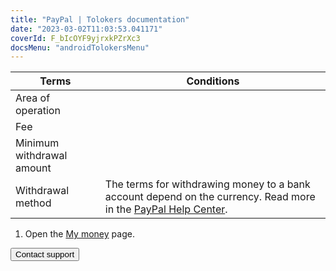 ```yaml
---
title: "PayPal | Tolokers documentation"
date: "2023-03-02T11:03:53.041171"
coverId: F_bIcOYF9yjrxkPZrXc3
docsMenu: "androidTolokersMenu"
---
```



<PayPalContent1/>

Terms | Conditions
----- | -----
Area of operation | <PaypalTable3/>
Fee | <PaypalTable1/>
Minimum withdrawal amount | <PaypalTable2/>
Withdrawal method | The terms for withdrawing money to a bank account depend on the currency. Read more in the [PayPal Help Center](https://www.paypal.com/us/smarthelp/article/faq1189).

<PayPalContent2/>

1. Open the [My money](https://we.toloka.ai/profile/money) page.

<PayPalContent3/>

<Button view="defaultInverse" size="l" type="link" url="../../troubleshooting/troubleshooting#money_withdrawal">Contact support</Button>
